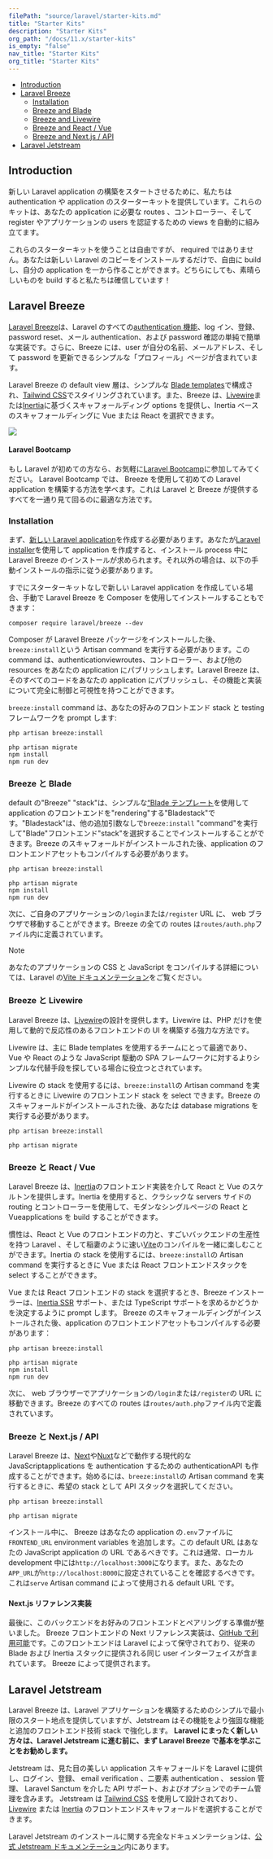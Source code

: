 ```yaml
---
filePath: "source/laravel/starter-kits.md"
title: "Starter Kits"
description: "Starter Kits"
org_path: "/docs/11.x/starter-kits"
is_empty: "false"
nav_title: "Starter Kits"
org_title: "Starter Kits"
---
```


<InPageIndex>

- [Introduction](#introduction)
- [Laravel Breeze](#laravel-breeze)
  - [Installation](#laravel-breeze-installation)
  - [Breeze and Blade](#breeze-and-blade)
  - [Breeze and Livewire](#breeze-and-livewire)
  - [Breeze and React / Vue](#breeze-and-inertia)
  - [Breeze and Next.js / API](#breeze-and-next)
- [Laravel Jetstream](#laravel-jetstream)

</InPageIndex>

<a name="introduction"></a>

## Introduction

新しい Laravel application の構築をスタートさせるために、私たちは authentication や application のスターターキットを提供しています。これらのキットは、あなたの application に必要な routes 、コントローラー、そして register やアプリケーションの users を認証するための views を自動的に組み立てます。

これらのスターターキットを使うことは自由ですが、 required ではありません。あなたは新しい Laravel のコピーをインストールするだけで、自由に build し、自分の application を一から作ることができます。どちらにしても、素晴らしいものを build すると私たちは確信しています！

<a name="laravel-breeze"></a>

## Laravel Breeze

[Laravel Breeze](https://github.com/laravel/breeze)は、Laravel のすべての[authentication 機能](/ja/php/laravel/v11.x/06-security/authentication)、log イン、登録、password reset、メール authentication、および password 確認の単純で簡単な実装です。さらに、Breeze には、user が自分の名前、メールアドレス、そして password を更新できるシンプルな「プロフィール」ページが含まれています。

Laravel Breeze の default view 層は、シンプルな [Blade templates](/ja/php/laravel/v11.x/04-the-basics/08-blade)で構成され、[Tailwind CSS](https://tailwindcss.com)でスタイリングされています。また、Breeze は、[Livewire](https://livewire.laravel.com)または[Inertia](https://inertiajs.com)に基づくスキャフォールディング options を提供し、Inertia ベースのスキャフォールディングに Vue または React を選択できます。

<img src="/images/php/laravel/v11.x/img/docs/breeze-register.png" />

#### Laravel Bootcamp

もし Laravel が初めての方なら、お気軽に[Laravel Bootcamp](https://bootcamp.laravel.com)に参加してみてください。 Laravel Bootcamp では、 Breeze を使用して初めての Laravel application を構築する方法を学べます。これは Laravel と Breeze が提供するすべてを一通り見て回るのに最適な方法です。

<a name="laravel-breeze-installation"></a>

### Installation

まず、[新しい Laravel application](/ja/php/laravel/v11.x/02-getting-started/01-installation)を作成する必要があります。あなたが[Laravel installer](/ja/php/laravel/v11.x/02-getting-started/01-installation#creating-a-laravel-project)を使用して application を作成すると、インストール process 中に Laravel Breeze のインストールが求められます。それ以外の場合は、以下の手動インストールの指示に従う必要があります。

すでにスターターキットなしで新しい Laravel application を作成している場合、手動で Laravel Breeze を Composer を使用してインストールすることもできます：

```shell
composer require laravel/breeze --dev
```

Composer が Laravel Breeze パッケージをインストールした後、`breeze:install`という Artisan command を実行する必要があります。この command は、authenticationviewroutes、コントローラー、および他の resources をあなたの application にパブリッシュします。Laravel Breeze は、そのすべてのコードをあなたの application にパブリッシュし、その機能と実装について完全に制御と可視性を持つことができます。

`breeze:install` command は、あなたの好みのフロントエンド stack と testing フレームワークを prompt します:

```shell
php artisan breeze:install

php artisan migrate
npm install
npm run dev
```

<a name="breeze-and-blade"></a>

### Breeze と Blade

default の"Breeze" "stack"は、シンプルな[“Blade テンプレート](/ja/php/laravel/v11.x/04-the-basics/08-blade)を使用して application のフロントエンドを"rendering"する"Bladestack"です。"Bladestack"は、他の追加引数なしで`breeze:install` "command"を実行して"Blade"フロントエンド"stack"を選択することでインストールすることができます。Breeze のスキャフォールドがインストールされた後、application のフロントエンドアセットもコンパイルする必要があります。

```shell
php artisan breeze:install

php artisan migrate
npm install
npm run dev
```

次に、ご自身のアプリケーションの`/login`または`/register` URL に、 web ブラウザで移動することができます。Breeze の全ての routes は`routes/auth.php`ファイル内に定義されています。

> [!NOTE]  
> あなたのアプリケーションの CSS と JavaScript をコンパイルする詳細については、Laravel の[Vite ドキュメンテーション](/ja/php/laravel/v11.x/04-the-basics/09-vite#running-vite)をご覧ください。

<a name="breeze-and-livewire"></a>

### Breeze と Livewire

Laravel Breeze は、[Livewire](https://livewire.laravel.com)の設計を提供します。Livewire は、PHP だけを使用して動的で反応性のあるフロントエンドの UI を構築する強力な方法です。

Livewire は、主に Blade templates を使用するチームにとって最適であり、Vue や React のような JavaScript 駆動の SPA フレームワークに対するよりシンプルな代替手段を探している場合に役立つとされています。

Livewire の stack を使用するには、`breeze:install`の Artisan command を実行するときに Livewire のフロントエンド stack を select できます。Breeze のスキャフォールドがインストールされた後、あなたは database migrations を実行する必要があります。

```shell
php artisan breeze:install

php artisan migrate
```

<a name="breeze-and-inertia"></a>

### Breeze と React / Vue

Laravel Breeze は、[Inertia](https://inertiajs.com)のフロントエンド実装を介して React と Vue のスケルトンを提供します。Inertia を使用すると、クラシックな servers サイドの routing とコントローラーを使用して、モダンなシングルページの React と Vueapplications を build することができます。

慣性は、React と Vue のフロントエンドの力と、すごいバックエンドの生産性を持つ Laravel 、そして稲妻のように速い[Vite](https://vitejs.dev)のコンパイルを一緒に楽しむことができます。Inertia の stack を使用するには、`breeze:install`の Artisan command を実行するときに Vue または React フロントエンドスタックを select することができます。

Vue または React フロントエンドの stack を選択するとき、Breeze インストーラーは、[Inertia SSR](https://inertiajs.com/server-side-rendering) サポート、または TypeScript サポートを求めるかどうかを決定するように prompt します。 Breeze のスキャフォールディングがインストールされた後、application のフロントエンドアセットもコンパイルする必要があります：

```shell
php artisan breeze:install

php artisan migrate
npm install
npm run dev
```

次に、 web ブラウザーでアプリケーションの`/login`または`/register`の URL に移動できます。Breeze のすべての routes は`routes/auth.php`ファイル内で定義されています。

<a name="breeze-and-next"></a>

### Breeze と Next.js / API

Laravel Breeze は、[Next](https://nextjs.org)や[Nuxt](https://nuxt.com)などで動作する現代的な JavaScriptapplications を authentication するための authenticationAPI も作成することができます。始めるには、`breeze:install`の Artisan command を実行するときに、希望の stack として API スタックを選択してください。

```shell
php artisan breeze:install

php artisan migrate
```

インストール中に、 Breeze はあなたの application の`.env`ファイルに`FRONTEND_URL` environment variables を追加します。この default URL はあなたの JavaScript application の URL であるべきです。これは通常、ローカル development 中には`http://localhost:3000`になります。また、あなたの`APP_URL`が`http://localhost:8000`に設定されていることを確認するべきです。これは`serve` Artisan command によって使用される default URL です。

<a name="next-reference-implementation"></a>

#### Next.js リファレンス実装

最後に、このバックエンドをお好みのフロントエンドとペアリングする準備が整いました。 Breeze フロントエンドの Next リファレンス実装は、[GitHub で利用可能](https://github.com/laravel/breeze-next)です。このフロントエンドは Laravel によって保守されており、従来の Blade および Inertia スタックに提供される同じ user インターフェイスが含まれています。 Breeze によって提供されます。

<a name="laravel-jetstream"></a>

## Laravel Jetstream

Laravel Breeze は、Laravel アプリケーションを構築するためのシンプルで最小限のスタート地点を提供していますが、Jetstream はその機能をより強固な機能と追加のフロントエンド技術 stack で強化します。 **Laravel にまったく新しい方々は、Laravel Jetstream に進む前に、まず Laravel Breeze で基本を学ぶことをお勧めします。**

Jetstream は、見た目の美しい application スキャフォールドを Laravel に提供し、ログイン、登録、 email verification 、二要素 authentication 、 session 管理、 Laravel Sanctum を介した API サポート、およびオプションでのチーム管理を含みます。 Jetstream は [Tailwind CSS](https://tailwindcss.com) を使用して設計されており、[Livewire](https://livewire.laravel.com) または [Inertia](https://inertiajs.com) のフロントエンドスキャフォールドを選択することができます。

Laravel Jetstream のインストールに関する完全なドキュメンテーションは、[公式 Jetstream ドキュメンテーション](https://jetstream.laravel.com)内にあります。

